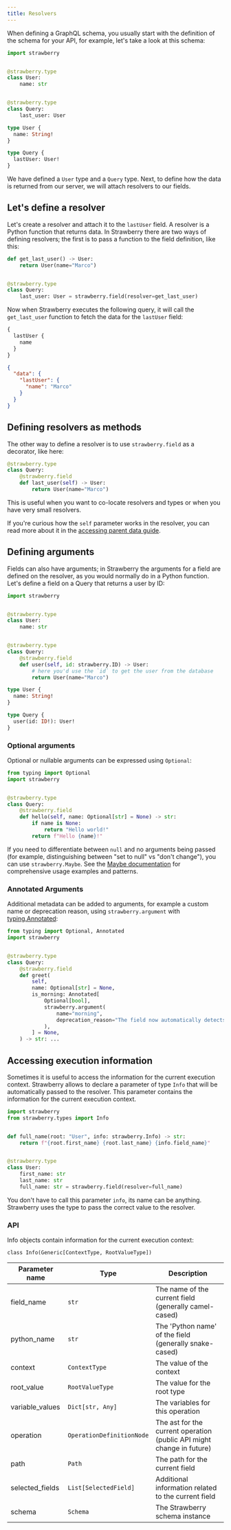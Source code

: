 ```yaml
---
title: Resolvers
---
```




When defining a GraphQL schema, you usually start with the definition of the
schema for your API, for example, let's take a look at this schema:

<CodeGrid>

```python
import strawberry


@strawberry.type
class User:
    name: str


@strawberry.type
class Query:
    last_user: User
```

```graphql
type User {
  name: String!
}

type Query {
  lastUser: User!
}
```

</CodeGrid>

We have defined a `User` type and a `Query` type. Next, to define how the data
is returned from our server, we will attach resolvers to our fields.

## Let's define a resolver

Let's create a resolver and attach it to the `lastUser` field. A resolver is a
Python function that returns data. In Strawberry there are two ways of defining
resolvers; the first is to pass a function to the field definition, like this:

```python
def get_last_user() -> User:
    return User(name="Marco")


@strawberry.type
class Query:
    last_user: User = strawberry.field(resolver=get_last_user)
```

Now when Strawberry executes the following query, it will call the
`get_last_user` function to fetch the data for the `lastUser` field:

<CodeGrid>

```graphql
{
  lastUser {
    name
  }
}
```

```json
{
  "data": {
    "lastUser": {
      "name": "Marco"
    }
  }
}
```

</CodeGrid>

## Defining resolvers as methods

The other way to define a resolver is to use `strawberry.field` as a decorator,
like here:

```python
@strawberry.type
class Query:
    @strawberry.field
    def last_user(self) -> User:
        return User(name="Marco")
```

This is useful when you want to co-locate resolvers and types or when you have
very small resolvers.

<Note>

If you're curious how the `self` parameter works in the resolver, you can read
more about it in the
[accessing parent data guide](../guides/accessing-parent-data).

</Note>

## Defining arguments

Fields can also have arguments; in Strawberry the arguments for a field are
defined on the resolver, as you would normally do in a Python function. Let's
define a field on a Query that returns a user by ID:

<CodeGrid>

```python
import strawberry


@strawberry.type
class User:
    name: str


@strawberry.type
class Query:
    @strawberry.field
    def user(self, id: strawberry.ID) -> User:
        # here you'd use the `id` to get the user from the database
        return User(name="Marco")
```

```graphql
type User {
  name: String!
}

type Query {
  user(id: ID!): User!
}
```

</CodeGrid>

### Optional arguments

Optional or nullable arguments can be expressed using `Optional`:

```python
from typing import Optional
import strawberry


@strawberry.type
class Query:
    @strawberry.field
    def hello(self, name: Optional[str] = None) -> str:
        if name is None:
            return "Hello world!"
        return f"Hello {name}!"
```

If you need to differentiate between `null` and no arguments being passed (for
example, distinguishing between "set to null" vs "don't change"), you can use
`strawberry.Maybe`. See the [Maybe documentation](./maybe) for comprehensive
usage examples and patterns.

### Annotated Arguments

Additional metadata can be added to arguments, for example a custom name or
deprecation reason, using `strawberry.argument` with
[typing.Annotated](https://docs.python.org/3/library/typing.html#typing.Annotated):

```python
from typing import Optional, Annotated
import strawberry


@strawberry.type
class Query:
    @strawberry.field
    def greet(
        self,
        name: Optional[str] = None,
        is_morning: Annotated[
            Optional[bool],
            strawberry.argument(
                name="morning",
                deprecation_reason="The field now automatically detects if it's morning or not",
            ),
        ] = None,
    ) -> str: ...
```

## Accessing execution information

Sometimes it is useful to access the information for the current execution
context. Strawberry allows to declare a parameter of type `Info` that will be
automatically passed to the resolver. This parameter contains the information
for the current execution context.

```python
import strawberry
from strawberry.types import Info


def full_name(root: "User", info: strawberry.Info) -> str:
    return f"{root.first_name} {root.last_name} {info.field_name}"


@strawberry.type
class User:
    first_name: str
    last_name: str
    full_name: str = strawberry.field(resolver=full_name)
```

<Tip>

You don't have to call this parameter `info`, its name can be anything.
Strawberry uses the type to pass the correct value to the resolver.

</Tip>

### API

Info objects contain information for the current execution context:

`class Info(Generic[ContextType, RootValueType])`

| Parameter name  | Type                      | Description                                                           |
| --------------- | ------------------------- | --------------------------------------------------------------------- |
| field_name      | `str`                     | The name of the current field (generally camel-cased)                 |
| python_name     | `str`                     | The 'Python name' of the field (generally snake-cased)                |
| context         | `ContextType`             | The value of the context                                              |
| root_value      | `RootValueType`           | The value for the root type                                           |
| variable_values | `Dict[str, Any]`          | The variables for this operation                                      |
| operation       | `OperationDefinitionNode` | The ast for the current operation (public API might change in future) |
| path            | `Path`                    | The path for the current field                                        |
| selected_fields | `List[SelectedField]`     | Additional information related to the current field                   |
| schema          | `Schema`                  | The Strawberry schema instance                                        |
